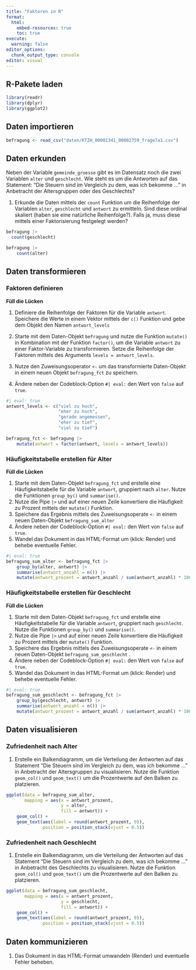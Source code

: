 ```yaml
---
title: "Faktoren in R"
format:
  html:
    embed-resources: true
    toc: true
execute:
  warning: false
editor_options: 
  chunk_output_type: console
editor: visual
---
```


## R-Pakete laden

```r
library(readr)
library(dplyr)
library(ggplot2)
```

## Daten importieren

```r
befragung <- read_csv("daten/KTZH_00001341_00002759_frage7a1.csv")
```

## Daten erkunden

Neben der Variable `gemeinde_groesse` gibt es im Datensatz noch die zwei Variablen `alter` und `geschlecht`. Wie steht es um die Antworten auf das Statement: "Die Steuern sind im Vergleich zu dem, was ich bekomme ..." in Anbetracht der Altersgruppen oder des Geschlechts?

1.  Erkunde die Daten mittels der `count` Funktion um die Reihenfolge der Variablen `alter`, `geschlecht` und `antwort` zu ermitteln. Sind diese ordinal skaliert (haben sie eine natürliche Reihenfolge?). Falls ja, muss diese mittels einer Faktorisierung festgelegt werden?

```r
befragung |> 
  count(geschlecht)

befragung |> 
    count(alter) 
```

## Daten transformieren

### Faktoren definieren

**Füll die Lücken**

1.  Definiere die Reihenfolge der Faktoren für die Variable `antwort`. Speichere die Werte in einem Vektor mittels der `c()` Funktion und gebe dem Objekt den Namen `antwort_levels`

2.  Starte mit dem Daten-Objekt `befragung` und nutze die Funktion `mutate()` in Kombination mit der Funktion `factor()`, um die Variable `antwort` zu einer Faktor-Variable zu transformieren. Setze die Reihenfolge der Faktoren mittels des Arguments `levels = antwort_levels`.

3.  Nutze den Zuweisungsoperator `<-` um das transformierte Daten-Objekt in einem neuen Objekt `befragung_fct` zu speichern.

4.  Ändere neben der Codeblock-Option `#| eval:` den Wert von `false` auf `true`.

```r
#| eval: true
antwort_levels <- c("viel zu hoch", 
                    "eher zu hoch", 
                    "gerade angemessen", 
                    "eher zu tief", 
                    "viel zu tief")

befragung_fct <- befragung |>
    mutate(antwort = factor(antwort, levels = antwort_levels)) 
```

### Häufigkeitstabelle erstellen für Alter

**Füll die Lücken**

1.  Starte mit dem Daten-Objekt `befragung_fct` und erstelle eine Häufigkeitstabelle für die Variable `antwort`, gruppiert nach `alter`. Nutze die Funktionen `group_by()` und `summarise()`.
2.  Nutze die Pipe `|>` und auf einer neuen Zeile konvertiere die Häufigkeit zu Prozent mittels der `mutate()` Funktion.
3.  Speichere das Ergebnis mittels des Zuweisungsoperate `<-` in einem neuen Daten-Objekt `befragung_sum_alter`
4.  Ändere neben der Codeblock-Option `#| eval:` den Wert von `false` auf `true`.
5.  Wandel das Dokument in das HTML-Format um (klick: Render) und behebe eventuelle Fehler.

```r
#| eval: true
befragung_sum_alter <- befragung_fct |> 
    group_by(alter, antwort) |> 
    summarise(antwort_anzahl = n()) |> 
    mutate(antwort_prozent = antwort_anzahl / sum(antwort_anzahl) * 100)
```

### Häufigkeitstabelle erstellen für Geschlecht

**Füll die Lücken**

1.  Starte mit dem Daten-Objekt `befragung_fct` und erstelle eine Häufigkeitstabelle für die Variable `antwort`, gruppiert nach `geschlecht`. Nutze die Funktionen `group_by()` und `summarise()`.
2.  Nutze die Pipe `|>` und auf einer neuen Zeile konvertiere die Häufigkeit zu Prozent mittels der `mutate()` Funktion.
3.  Speichere das Ergebnis mittels des Zuweisungsoperate `<-` in einem neuen Daten-Objekt `befragung_sum_geschlecht` .
4.  Ändere neben der Codeblock-Option `#| eval:` den Wert von `false` auf `true`.
5.  Wandel das Dokument in das HTML-Format um (klick: Render) und behebe eventuelle Fehler.

```r
#| eval: true
befragung_sum_geschlecht <- befragung_fct |> 
    group_by(geschlecht, antwort) |> 
    summarise(antwort_anzahl = n()) |> 
    mutate(antwort_prozent = antwort_anzahl / sum(antwort_anzahl) * 100)
```

## Daten visualisieren

### Zufriedenheit nach Alter

1.  Erstelle ein Balkendiagramm, um die Verteilung der Antworten auf das Statement "Die Steuern sind im Vergleich zu dem, was ich bekomme ..." in Anbetracht der Altersgruppen zu visualisieren. Nutze die Funktion `geom_col()` und `geom_text()` um die Prozentwerte auf den Balken zu platzieren.

```r
ggplot(data = befragung_sum_alter,
       mapping = aes(x = antwort_prozent, 
                     y = alter, 
                     fill = antwort)) +
    geom_col() +
    geom_text(aes(label = round(antwort_prozent, 0)),  
              position = position_stack(vjust = 0.5)) 
```

### Zufriedenheit nach Geschlecht

1.  Erstelle ein Balkendiagramm, um die Verteilung der Antworten auf das Statement "Die Steuern sind im Vergleich zu dem, was ich bekomme ..." in Anbetracht des Geschlechts zu visualisieren. Nutze die Funktion `geom_col()` und `geom_text()` um die Prozentwerte auf den Balken zu platzieren.

```r
ggplot(data = befragung_sum_geschlecht,
       mapping = aes(x = antwort_prozent, 
                     y = geschlecht, 
                     fill = antwort)) +
    geom_col() +
    geom_text(aes(label = round(antwort_prozent, 0)),  
              position = position_stack(vjust = 0.5))
```

## Daten kommunizieren

1.  Das Dokument in das HTML-Format umwandeln (Render) und eventuelle Fehler beheben.
